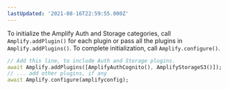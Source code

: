 ```yaml
---
lastUpdated: '2021-08-16T22:59:55.000Z'
---
```

To initialize the Amplify Auth and Storage categories, call `Amplify.addPlugin()` for each plugin or pass all the plugins in `Amplify.addPlugins()`. To complete initialization, call `Amplify.configure()`.

```dart
// Add this line, to include Auth and Storage plugins.
await Amplify.addPlugins([AmplifyAuthCognito(), AmplifyStorageS3()]);
// ... add other plugins, if any
await Amplify.configure(amplifyconfig);
```
